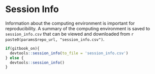
# Session Info {-}

Information about the computing environment is important for reproducibility. A summary of the computing environment 
is saved to `session_info.csv` that can be viewed and downloaded from `r paste0(params$repo_url, "session_info.csv")`.

```r

if(gitbook_on){
  devtools::session_info(to_file = 'session_info.csv')
} else {
  devtools::session_info()
}

```
